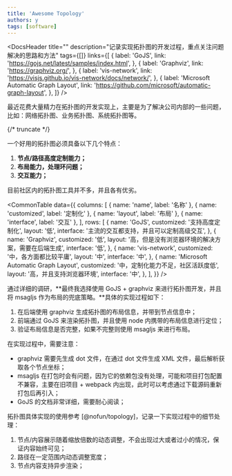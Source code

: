 ```yaml
---
title: 'Awesome Topology'
authors: y
tags: [software]
---
```



<DocsHeader
  title=""
  description="记录实现拓扑图的开发过程，重点关注问题解决的思路和方法"
  tags={[]}
  links={[
    {
      label: 'GoJS',
      link: 'https://gojs.net/latest/samples/index.html',
    },
    {
      label: 'Graphviz',
      link: 'https://graphviz.org/',
    },
    {
      label: 'vis-network',
      link: 'https://visjs.github.io/vis-network/docs/network/',
    },
    {
      label: 'Microsoft Automatic Graph Layout',
      link: 'https://github.com/microsoft/automatic-graph-layout',
    },
  ]}
/>

最近花费大量精力在拓扑图的开发实现上，主要是为了解决公司内部的一些问题，比如：网络拓扑图、业务拓扑图、系统拓扑图等。

{/* truncate */}

一个好用的拓扑图必须具备以下几个特点：

1. **节点/路径高度定制能力；**
2. **布局能力，处理环问题；**
3. **交互能力；**

目前社区内的拓扑图工具并不多，并且各有优劣。

<CommonTable
  data={{
    columns: [
      { name: 'name', label: '名称' },
      { name: 'customized', label: '定制化' },
      { name: 'layout', label: '布局' },
      { name: 'interface', label: '交互' },
    ],
    rows: [
      {
        name: 'GoJS',
        customized: '支持高度定制化',
        layout: '低',
        interface: '主流的交互都支持，并且可以定制高级交互',
      },
      {
        name: 'Graphviz',
        customized: '低',
        layout: '高，但是没有浏览器环境的解决方案，需要在后端生成',
        interface: '低',
      },
      {
        name: 'vis-network',
        customized: '中，各方面都比较平庸',
        layout: '中',
        interface: '中',
      },
      {
        name: 'Microsoft Automatic Graph Layout',
        customized: '中，定制化能力不足，社区活跃度低',
        layout: '高，并且支持浏览器环境',
        interface: '中',
      },
    ],
  }}
/>

通过详细的调研，**最终我选择使用 GoJS + graphviz 来进行拓扑图开发，并且将 msagljs 作为布局的兜底策略。**具体的实现过程如下：

1. 在后端使用 graphviz 生成拓扑图的布局信息，并带到节点信息中；
2. 前端通过 GoJS 来渲染拓扑图，并且使用 node 内携带的布局信息进行定位；
3. 验证布局信息是否完整，如果不完整则使用 msagljs 来进行布局。

在实现过程中，需要注意：

- graphviz 需要先生成 dot 文件，在通过 dot 文件生成 XML 文件，最后解析获取各个节点坐标；
- msagljs 在打包时会有问题，因为它的依赖包没有处理，可能和项目打包配置不兼容，主要在旧项目 + webpack 内出现，此时可以考虑通过下载源码重新打包后再引入；
- GoJS 的文档非常详细，需要耐心阅读；

拓扑图具体实现的使用参考 [@nofun/topology]，记录一下实现过程中的细节处理：

1. 节点/内容展示随着缩放倍数的动态调整，不会出现过大或者过小的情况，保证内容始终可见；
2. 路径在一定范围内动态调整宽度；
3. 节点内容支持异步渲染；
